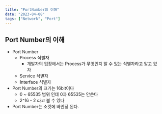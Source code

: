 ```yaml
---
title: "PortNumber의 이해"
date: "2023-04-08"
tags: ["Network", "Port"]
---
```


## Port Number의 이해

- Port Number
  - Process 식별자
    - 개발자의 입장에서는 Process가 무엇인지 알 수 있는 식별자라고 알고 있자
  - Service 식별자
  - Interface 식별자
- Port Number의 크기는 16bit이다
  - 0 ~ 65535 범위 인데 0과 65535는 안쓴다
  - 2^16 - 2 라고 볼 수 있다
- Port Number는 소켓에 바인딩 된다.
